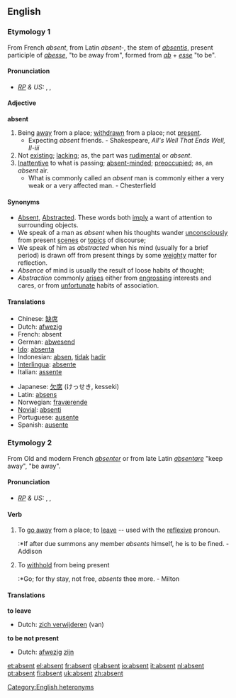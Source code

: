 ==English==
===Etymology 1===
From French ''absent'', from Latin ''absent-'', the stem of ''[[absentis]]'', present participle of ''[[abesse]]'', "to be away from", formed from ''[[ab]]'' + ''[[esse]]'' "to be".

====Pronunciation====
* ''[[RP]] & US:'' {{AHD|ăb'sənt}}, {{IPA|/ˈæbsənt/}}, {{SAMPA|/{bs@nt/}}

====Adjective====
'''absent'''
# Being [[away]] from a place; [[withdrawn]] from a place; not [[present]].
#* Expecting ''absent'' friends. - Shakespeare, ''All's Well That Ends Well, II-iii''
# Not [[exist]]ing; [[lack]]ing; as, the part was [[rudimental]] or ''absent''.
# [[inattentive|Inattentive]] to what is passing; [[absent-minded]]; [[preoccupied]]; as, an ''absent'' air.
#* What is commonly called an ''absent'' man is commonly either a very weak or a very affected man. - Chesterfield

====Synonyms====
*[[Absent]], [[Abstracted]]. These words both [[imply]] a want of attention to surrounding objects. 
*We speak of a man as ''absent'' when his thoughts wander [[unconsciously]] from present [[scenes]] or [[topics]] of discourse; 
*We speak of him as ''abstracted'' when his mind (usually for a brief period) is drawn off from present things by some [[weighty]] matter for reflection. 
*''Absence'' of mind is usually the result of loose habits of thought; 
*''Abstraction'' commonly [[arises]] either from [[engrossing]] interests and cares, or from [[unfortunate]] habits of association.

====Translations====
{{top}}
*Chinese: [[缺席]]
*Dutch: [[afwezig]]
*French: absent
*German: [[abwesend]]
*[[Ido]]: [[absenta]]
*Indonesian: [[absen]], [[tidak]] [[hadir]]
*[[Interlingua]]: [[absente]]
*Italian: [[assente]]
{{mid}}
*Japanese: [[欠席]] (けっせき, kesseki)
*Latin: [[absens]]
*Norwegian: [[fraværende]]
*[[Novial]]: [[absenti]]
*Portuguese: [[ausente]]
*Spanish: [[ausente]]
{{bottom}}

===Etymology 2===
From Old and modern French ''[[absenter]]'' or from late Latin ''[[absentare]]'' "keep away", "be away".

====Pronunciation====
* ''[[RP]] & US:'' {{AHD|ăbsĕnt'}}, {{IPA|/æbˈsɛnt/}}, {{SAMPA|{b"sEnt}}

====Verb====
{{en-infl-reg-consonant|absent||}}

# {{transitive}} To [[go away]] from a place; to [[leave]] -- used with the [[reflexive]] pronoun.
#:*If after due summons any member ''absents'' himself, he is to be fined. - Addison
# {{transitive}} {{obsolete}} To [[withhold]] from being present
#:*Go; for thy stay, not free, ''absents'' thee more. - Milton

====Translations====
'''to leave'''
{{top}}
* Dutch: [[zich verwijderen]] (van)
{{mid}}
{{bottom}}

'''to be not present'''
{{top}}
* Dutch: [[afwezig]] [[zijn]]
{{mid}}
{{bottom}}


[[Category:English heteronyms]]

[[et:absent]]
[[el:absent]]
[[fr:absent]]
[[gl:absent]]
[[io:absent]]
[[it:absent]]
[[nl:absent]]
[[pt:absent]]
[[fi:absent]]
[[uk:absent]]
[[zh:absent]]